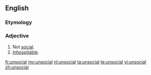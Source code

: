 ==English==

===Etymology===
{{prefix|un|social}}

===Adjective===
{{en-adj}}

# Not [[social]].
# [[inhospitable|Inhospitable]].

[[fr:unsocial]]
[[my:unsocial]]
[[nl:unsocial]]
[[ta:unsocial]]
[[te:unsocial]]
[[vi:unsocial]]
[[zh:unsocial]]